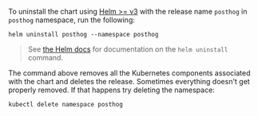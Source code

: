 To uninstall the chart using [Helm >= v3](https://helm.sh/) with the release name `posthog` in `posthog` namespace, run the following:
```shell
helm uninstall posthog --namespace posthog
```

> See [the Helm docs](https://helm.sh/docs/helm/helm_uninstall/) for documentation on the `helm uninstall` command.

The command above removes all the Kubernetes components associated with the chart and deletes the release. Sometimes everything doesn't get properly removed. If that happens try deleting the namespace:
```shell
kubectl delete namespace posthog
```
